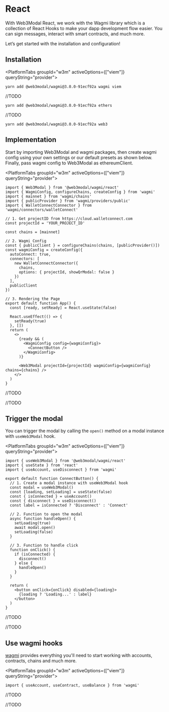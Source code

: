 
# React

With Web3Modal React, we work with the Wagmi library which is a collection of React Hooks to make your dapp development flow easier. You can sign messages, interact with smart contracts, and much more.

Let’s get started with the installation and configuration!

<CloudBanner />

## Installation

<PlatformTabs groupId="w3m" activeOptions={["viem"]} queryString="provider">

<PlatformTabItem value="viem">

```npm2yarn
yarn add @web3modal/wagmi@3.0.0-91ecf92a wagmi viem
```

</PlatformTabItem>

<PlatformTabItem value="ethers">

//TODO

```npm2yarn
yarn add @web3modal/wagmi@3.0.0-91ecf92a ethers
```

</PlatformTabItem>

<PlatformTabItem value="web3js">

//TODO

```npm2yarn
yarn add @web3modal/wagmi@3.0.0-91ecf92a web3
```

</PlatformTabItem>

</PlatformTabs>

## Implementation

Start by importing Web3Modal and wagmi packages, then create wagmi config using your own settings or our default presets as shown below. Finally, pass wagmi config to Web3Modal as ethereumClient.

<PlatformTabs groupId="w3m" activeOptions={["viem"]} queryString="provider">

<PlatformTabItem value="viem">

```tsx
import { Web3Modal } from '@web3modal/wagmi/react'
import { WagmiConfig, configureChains, createConfig } from 'wagmi'
import { mainnet } from 'wagmi/chains'
import { publicProvider } from 'wagmi/providers/public'
import { WalletConnectConnector } from 'wagmi/connectors/walletConnect'

// 1. Get projectID from https://cloud.walletconnect.com
const projectId = 'YOUR_PROJECT_ID'

const chains = [mainnet]

// 2. Wagmi Config
const { publicClient } = configureChains(chains, [publicProvider()])
const wagmiConfig = createConfig({
  autoConnect: true,
  connectors: [
    new WalletConnectConnector({
      chains,
      options: { projectId, showQrModal: false }
    })
  ],
  publicClient
})

// 3. Rendering the Page
export default function App() {
  const [ready, setReady] = React.useState(false)

  React.useEffect(() => {
    setReady(true)
  }, [])
  return (
    <>
      {ready && (
        <WagmiConfig config={wagmiConfig}>
          <ConnectButton />
        </WagmiConfig>
      )}

      <Web3Modal projectId={projectId} wagmiConfig={wagmiConfig} chains={chains} />
    </>
  )
}
```

</PlatformTabItem>

<PlatformTabItem value="ethers">

//TODO

</PlatformTabItem>

<PlatformTabItem value="web3js">

//TODO

</PlatformTabItem>

</PlatformTabs>

## Trigger the modal

You can trigger the modal by calling the `open()` method on a modal instance with `useWeb3Modal` hook.

<PlatformTabs groupId="w3m" activeOptions={["viem"]} queryString="provider">

<PlatformTabItem value="viem">

```tsx
import { useWeb3Modal } from '@web3modal/wagmi/react'
import { useState } from 'react'
import { useAccount, useDisconnect } from 'wagmi'

export default function ConnectButton() {
  // 1. Create a modal instance with useWeb3Modal hook
  const modal = useWeb3Modal()
  const [loading, setLoading] = useState(false)
  const { isConnected } = useAccount()
  const { disconnect } = useDisconnect()
  const label = isConnected ? 'Disconnect' : 'Connect'

  // 2. Function to open the modal
  async function handleOpen() {
    setLoading(true)
    await modal.open()
    setLoading(false)
  }

  // 3. Function to handle click
  function onClick() {
    if (isConnected) {
      disconnect()
    } else {
      handleOpen()
    }
  }

  return (
    <button onClick={onClick} disabled={loading}>
      {loading ? 'Loading...' : label}
    </button>
  )
}
```

</PlatformTabItem>

<PlatformTabItem value="ethers">

//TODO

</PlatformTabItem>

<PlatformTabItem value="web3js">

//TODO

</PlatformTabItem>

</PlatformTabs>

## Use wagmi hooks

[wagmi](https://wagmi.sh) provides everything you'll need to start working with accounts, contracts, chains and much more.

<PlatformTabs groupId="w3m" activeOptions={["viem"]} queryString="provider">

<PlatformTabItem value="viem">

```tsx
import { useAccount, useContract, useBalance } from 'wagmi'
```

</PlatformTabItem>

<PlatformTabItem value="ethers">

//TODO

</PlatformTabItem>

<PlatformTabItem value="web3js">

//TODO

</PlatformTabItem>

</PlatformTabs>
